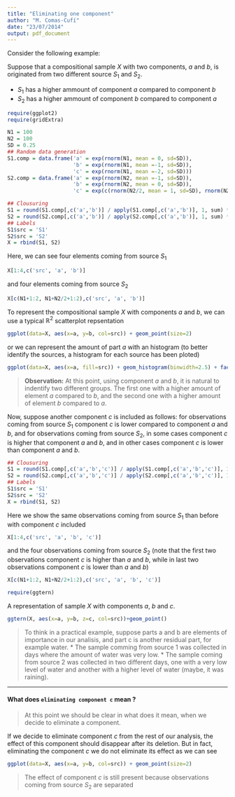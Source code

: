 ```yaml
---
title: "Eliminating one component"
author: "M. Comas-Cufí"
date: "23/07/2014"
output: pdf_document
---
```


Consider the following example:

Suppose that a compositional sample $X$ with two components, $a$ and $b$, is originated from two different source $S_1$ and $S_2$. 

* $S_1$ has a higher ammount of component $a$ compared to component $b$
* $S_2$ has a higher ammount of component $b$ compared to component $a$

```r
require(ggplot2)
require(gridExtra)

N1 = 100
N2 = 100
SD = 0.25
## Random data generation
S1.comp = data.frame('a' = exp(rnorm(N1, mean = 0, sd=SD)), 
                     'b' = exp(rnorm(N1, mean =-1, sd=SD)),
                     'c' = exp(rnorm(N1, mean =-2, sd=SD)))
S2.comp = data.frame('a' = exp(rnorm(N2, mean =-1, sd=SD)), 
                     'b' = exp(rnorm(N2, mean = 0, sd=SD)),
                     'c' = exp(c(rnorm(N2/2, mean = 1, sd=SD), rnorm(N2/2, mean = -1.5, sd=SD))))

```

```r
## Clousuring
S1 = round(S1.comp[,c('a','b')] / apply(S1.comp[,c('a','b')], 1, sum) *100, 2)
S2 = round(S2.comp[,c('a','b')] / apply(S2.comp[,c('a','b')], 1, sum) *100, 2)
## Labels
S1$src = 'S1'
S2$src = 'S2'
X = rbind(S1, S2)
```

Here, we can see four elements coming from source $S_1$

```r
X[1:4,c('src', 'a', 'b')]
```

and four elements coming from source $S_2$

```r
X[c(N1+1:2, N1+N2/2+1:2),c('src', 'a', 'b')]
```

To represent the compositional sample $X$ with components $a$ and $b$, we can use a typical $\mathbb{R}^2$ scatterplot repsentation


```r
ggplot(data=X, aes(x=a, y=b, col=src)) + geom_point(size=2)
```

or we can represent the amount of part $a$ with an histogram (to better identify the sources, a histogram for each source has been ploted)

```r
ggplot(data=X, aes(x=a, fill=src)) + geom_histogram(binwidth=2.5) + facet_grid(src~.) + ylab(NULL)+theme(legend.position="none")
```

> **Observation:** At this point, using component $a$ and $b$, it is natural to indentify two different groups. The first one with a higher amount of element $a$ compared to $b$, and the second one with a higher amount of element $b$ compared to $a$.

Now, suppose another component $c$ is included as follows: for observations coming from source $S_1$ component $c$ is lower compared to component $a$ and $b$, and for observations coming from source $S_2$, in some cases component $c$ is higher that component $a$ and $b$, and in other cases component $c$ is lower than component $a$ and $b$.

```r
## Clousuring
S1 = round(S1.comp[,c('a','b','c')] / apply(S1.comp[,c('a','b','c')], 1, sum) *100, 2)
S2 = round(S2.comp[,c('a','b','c')] / apply(S2.comp[,c('a','b','c')], 1, sum) *100, 2)
## Labels
S1$src = 'S1'
S2$src = 'S2'
X = rbind(S1, S2)
```

Here we show the same observations coming from source $S_1$ than before with component $c$ included

```r
X[1:4,c('src', 'a', 'b', 'c')]
```

and the four observations coming from source $S_2$ (note that the first two observations component $c$ is higher than $a$ and $b$, while in last two observations component $c$ is lower than $a$ and $b$)

```r
X[c(N1+1:2, N1+N2/2+1:2),c('src', 'a', 'b', 'c')]
```


```r
require(ggtern)
```

A representation of sample $X$ with components $a$, $b$ and $c$.

```r
ggtern(X, aes(x=a, y=b, z=c, col=src))+geom_point()
```


> To think in a practical example, suppose parts a and b are elements of importance in our analisis, and part c is another residual part, for example water. 
> * The sample comming from source 1 was collected in days where the amount of water was very low. 
> * The sample coming from source 2 was collected in two different days, one with a very low level of water and another with a higher level of water (maybe, it was raining). 

*****************

#### What does `eliminating component c` mean ?

> At this point we should be clear in what does it mean, when we decide to eliminate a component.

If we decide to eliminate component $c$ from the rest of our analysis, the effect of this component should disappear after its deletion. But in fact, eliminating the component $c$ we do not eliminate its effect as we can see

```r
ggplot(data=X, aes(x=a, y=b, col=src)) + geom_point(size=2)
```

> The effect of component $c$ is still present because observations coming from source $S_2$ are separated